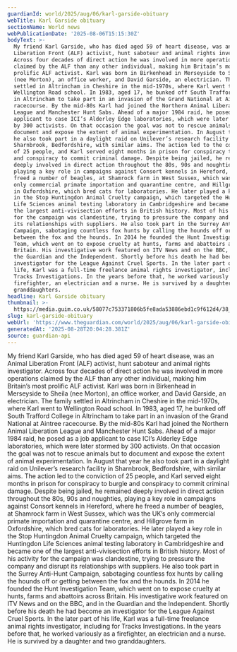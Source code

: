 ```yaml
---
guardianId: world/2025/aug/06/karl-garside-obituary
webTitle: Karl Garside obituary
sectionName: World news
webPublicationDate: '2025-08-06T15:15:30Z'
bodyText: >-
  My friend Karl Garside, who has died aged 59 of heart disease, was an Animal
  Liberation Front (ALF) activist, hunt saboteur and animal rights investigator.
  Across four decades of direct action he was involved in more operations
  claimed by the ALF than any other individual, making him Britain’s most
  prolific ALF activist. Karl was born in Birkenhead in Merseyside to Sheila
  (nee Morton), an office worker, and David Garside, an electrician. The family
  settled in Altrincham in Cheshire in the mid-1970s, where Karl went to
  Wellington Road school. In 1983, aged 17, he bunked off South Trafford College
  in Altrincham to take part in an invasion of the Grand National at Aintree
  racecourse. By the mid-80s Karl had joined the Northern Animal Liberation
  League and Manchester Hunt Sabs. Ahead of a major 1984 raid, he posed as a job
  applicant to case ICI’s Alderley Edge laboratories, which were later stormed
  by 300 activists. On that occasion the goal was not to rescue animals but to
  document and expose the extent of animal experimentation. In August that year
  he also took part in a daylight raid on Unilever’s research facility in
  Sharnbrook, Bedfordshire, with similar aims. The action led to the conviction
  of 25 people, and Karl served eight months in prison for conspiracy to burgle
  and conspiracy to commit criminal damage. Despite being jailed, he remained
  deeply involved in direct action throughout the 80s, 90s and noughties,
  playing a key role in campaigns against Consort kennels in Hereford, where he
  freed a number of beagles, at Shamrock farm in West Sussex, which was the UK’s
  only commercial primate importation and quarantine centre, and Hillgrove farm
  in Oxfordshire, which bred cats for laboratories. He later played a key role
  in the Stop Huntingdon Animal Cruelty campaign, which targeted the Huntingdon
  Life Sciences animal testing laboratory in Cambridgeshire and became one of
  the largest anti-vivisection efforts in British history. Most of his activity
  for the campaign was clandestine, trying to pressure the company and disrupt
  its relationships with suppliers. He also took part in the Surrey Anti-Hunt
  Campaign, sabotaging countless fox hunts by calling the hounds off or getting
  between the fox and the hounds. In 2014 he founded the Hunt Investigation
  Team, which went on to expose cruelty at hunts, farms and abattoirs across
  Britain. His investigative work featured on ITV News and on the BBC, and in
  the Guardian and the Independent. Shortly before his death he had become an
  investigator for the League Against Cruel Sports. In the later part of his
  life, Karl was a full-time freelance animal rights investigator, including for
  Tracks Investigations. In the years before that, he worked variously as a
  firefighter, an electrician and a nurse. He is survived by a daughter and two
  granddaughters.
headline: Karl Garside obituary
thumbnail: >-
  https://media.guim.co.uk/58077c753371806b5fe8ada53886ebd1c9f612d4/38_0_1154_923/500.jpg
slug: karl-garside-obituary
webUrl: 'https://www.theguardian.com/world/2025/aug/06/karl-garside-obituary'
generatedAt: '2025-08-28T20:04:28.381Z'
source: guardian-api
---
```

My friend Karl Garside, who has died aged 59 of heart disease, was an Animal Liberation Front (ALF) activist, hunt saboteur and animal rights investigator. Across four decades of direct action he was involved in more operations claimed by the ALF than any other individual, making him Britain’s most prolific ALF activist. Karl was born in Birkenhead in Merseyside to Sheila (nee Morton), an office worker, and David Garside, an electrician. The family settled in Altrincham in Cheshire in the mid-1970s, where Karl went to Wellington Road school. In 1983, aged 17, he bunked off South Trafford College in Altrincham to take part in an invasion of the Grand National at Aintree racecourse. By the mid-80s Karl had joined the Northern Animal Liberation League and Manchester Hunt Sabs. Ahead of a major 1984 raid, he posed as a job applicant to case ICI’s Alderley Edge laboratories, which were later stormed by 300 activists. On that occasion the goal was not to rescue animals but to document and expose the extent of animal experimentation. In August that year he also took part in a daylight raid on Unilever’s research facility in Sharnbrook, Bedfordshire, with similar aims. The action led to the conviction of 25 people, and Karl served eight months in prison for conspiracy to burgle and conspiracy to commit criminal damage. Despite being jailed, he remained deeply involved in direct action throughout the 80s, 90s and noughties, playing a key role in campaigns against Consort kennels in Hereford, where he freed a number of beagles, at Shamrock farm in West Sussex, which was the UK’s only commercial primate importation and quarantine centre, and Hillgrove farm in Oxfordshire, which bred cats for laboratories. He later played a key role in the Stop Huntingdon Animal Cruelty campaign, which targeted the Huntingdon Life Sciences animal testing laboratory in Cambridgeshire and became one of the largest anti-vivisection efforts in British history. Most of his activity for the campaign was clandestine, trying to pressure the company and disrupt its relationships with suppliers. He also took part in the Surrey Anti-Hunt Campaign, sabotaging countless fox hunts by calling the hounds off or getting between the fox and the hounds. In 2014 he founded the Hunt Investigation Team, which went on to expose cruelty at hunts, farms and abattoirs across Britain. His investigative work featured on ITV News and on the BBC, and in the Guardian and the Independent. Shortly before his death he had become an investigator for the League Against Cruel Sports. In the later part of his life, Karl was a full-time freelance animal rights investigator, including for Tracks Investigations. In the years before that, he worked variously as a firefighter, an electrician and a nurse. He is survived by a daughter and two granddaughters.

